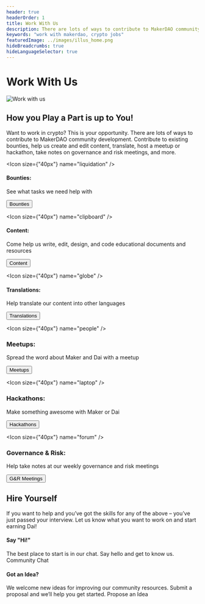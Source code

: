 ```yaml
---
header: true
headerOrder: 1
title: Work With Us
description: There are lots of ways to contribute to MakerDAO community development. Contribute to existing bounties, help us create and edit content, translate, host a meetup or hackathon, take notes on governance and risk meetings, and more.
keywords: "work with makerdao, crypto jobs"
featuredImage: ../images/illus_home.png
hideBreadcrumbs: true
hideLanguageSelector: true
---
```


# Work With Us

![Work with us](/images/illus_work.png)

## How you Play a Part is up to You!

Want to work in crypto? This is your opportunity. There are lots of ways to contribute to MakerDAO community development. Contribute to existing bounties, help us create and edit content, translate, host a meetup or hackathon, take notes on governance and risk meetings, and more.

<Tout>

<Box>

<Chocolate>

<Box>

<Icon size={"40px"} name="liquidation" />

#### Bounties:

See what tasks we need help with

<Button to="/work_with_us/bounties/">Bounties</Button>

</Box>

<Box>

<Icon size={"40px"} name="clipboard" />

#### Content:

Come help us write, edit, design, and code educational documents and resources

<Button to="/work_with_us/content/">Content</Button>

</Box>

<Box>

<Icon size={"40px"} name="globe" />

#### Translations:

Help translate our content into other languages

<Button to="/work_with_us/translations/">Translations</Button>

</Box>

</Chocolate>

<Chocolate>

<Box>

<Icon size={"40px"} name="people" />

### Meetups:

Spread the word about Maker and Dai with a meetup

<Button to="/work_with_us/meetups/">Meetups</Button>

</Box>

<Box>

 <Icon size={"40px"} name="laptop" />

### Hackathons:

Make something awesome with Maker or Dai

<Button to="/work_with_us/hackathons/">Hackathons</Button>

</Box>

<Box>

<Icon size={"40px"} name="forum" />

### Governance & Risk:

Help take notes at our weekly governance and risk meetings

<Button to="/work_with_us/governance_and_risk_meetings/">G&R Meetings</Button>

</Box>

</Chocolate>

</Box>

</Tout>

<InfoBlock>

<Box>

## Hire Yourself

If you want to help and you’ve got the skills for any of the above – you’ve just passed your interview. Let us know what you want to work on and start earning Dai!

</Box>

</InfoBlock>

<Tout>

<Box>

#### Say "Hi!"
The best place to start is in our chat. Say hello and get to know us. <Link to="https://chat.makerdao.com/channel/community-development">Community Chat</Link>

</Box>

<Box>

#### Got an Idea?
We welcome new ideas for improving our community resources. Submit a proposal and we’ll help you get started. <Link to="/funding/community-projects/">Propose an Idea</Link>

</Box>

</Tout>



<!-- <Tout>

<InfoBlock>

<Box>

### Say "Hi!"
The best place to start is in our chat. Say hello and get to know us.
<Button to="https://chat.makerdao.com/channel/community-development">Community Chat</Button>

</Box>

</InfoBlock>

<InfoBlock>

<Box>

### Got an Idea?
We welcome new ideas for improving our community resources. Submit a proposal and we’ll help you get started.
<Button to="/funding/community-projects/">Propose an Idea</Button>

</Box>

</InfoBlock>

</Tout> -->

